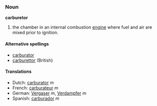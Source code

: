 === Noun ===
'''carburetor'''

#the chamber in an internal combustion [[engine]] where fuel and air are mixed prior to ignition.

====Alternative spellings====
* [[carburator]] <!-- not listed in AHD, though... -->
* [[carburettor]] (British)

====Translations====
*Dutch: [[carburator]] ''m''
*French: [[carburateur]] ''m''
*German: [[Vergaser]] ''m'', [[Verdampfer]] ''m''
*Spanish: [[carburador]] ''m''